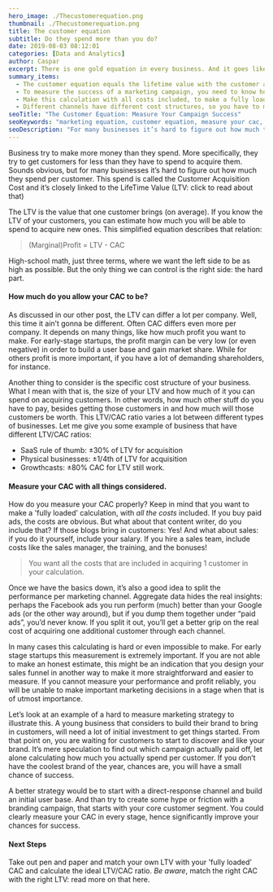 ```yaml
---
hero_image: ./Thecustomerequation.png
thumbnail: ./Thecustomerequation.png
title: The customer equation
subtitle: Do they spend more than you do?
date: 2019-08-03 08:12:01
categories: [Data and Analytics]
author: Caspar
excerpt: There is one gold equation in every business. And it goes like this. Business try to make more money than they spend.
summary_items:
  - The customer equation equals the lifetime value with the customer acquisition cost
  - To measure the success of a marketing campaign, you need to know how much one customer is worth and how much one costs to acquire.
  - Make this calculation with all costs included, to make a fully loaded decision
  - Different channels have different cost structures, so you have to make this calculation for every channel separate.
seoTitle: "The Customer Equation: Measure Your Campaign Success"
seoKeywords: "marketing equation, customer equation, measure your cac, customer acquisition cost, Measure Your Campaign Success"
seoDescription: "For many businesses it’s hard to figure out how much they spend per customer (customer acquisition cost). This closely links to the life time value."
---
```


Business try to make more money than they spend. More specifically, they try to get customers for less than they have to spend to acquire them. Sounds obvious, but for many businesses it’s hard to figure out how much they spend per customer. This spend is called the Customer Acquisition Cost and it’s closely linked to the LifeTime Value (LTV: click to read about that)

The LTV is the value that one customer brings (on average). If you know the LTV of your customers, you can estimate how much you will be able to spend to acquire new ones. This simplified equation describes that relation:

<BlockQuote name="">(Marginal)Profit = LTV - CAC</BlockQuote>

High-school math, just three terms, where we want the left side to be as high as possible. But the only thing we can control is the right side: the hard part.

#### **How much do you allow your CAC to be?**

As discussed in our other post, the LTV can differ a lot per company. Well, this time it ain’t gonna be different. Often CAC differs even more per company. It depends on many things, like how much profit you want to make. For early-stage startups, the profit margin can be very low (or even negative) in order to build a user base and gain market share. While for others profit is more important, if you have a lot of demanding shareholders, for instance.

Another thing to consider is the specific cost structure of your business. What I mean with that is, the size of your LTV and how much of it you can spend on acquiring customers. In other words, how much other stuff do you have to pay, besides getting those customers in and how much will those customers be worth. This LTV/CAC ratio varies a lot between different types of businesses.
Let me give you some example of business that have different LTV/CAC ratios:

- SaaS rule of thumb: ±30% of LTV for acquisition
- Physical businesses: ±1/4th of LTV for acquisition
- Growthcasts: ±80% CAC for LTV still work.

#### **Measure your CAC with all things considered.**

How do you measure your CAC properly? Keep in mind that you want to make a 'fully loaded’ calculation, with _all the costs_ included. If you buy paid ads, the costs are obvious. But what about that content writer, do you include that? If those blogs bring in customers: Yes! And what about sales: if you do it yourself, include your salary. If you hire a sales team, include costs like the sales manager, the training, and the bonuses!

<BlockQuote name="">
  You want all the costs that are included in acquiring 1 customer in your
  calculation.
</BlockQuote>

Once we have the basics down, it’s also a good idea to split the performance per marketing channel. Aggregate data hides the real insights: perhaps the Facebook ads you run perform (much) better than your Google ads (or the other way around), but if you dump them together under “paid ads”, you’d never know. If you split it out, you’ll get a better grip on the real cost of acquiring one additional customer through each channel.

In many cases this calculating is hard or even impossible to make. For early stage startups this measurement is extremely important. If you are not able to make an honest estimate, this might be an indication that you design your sales funnel in another way to make it more straightforward and easier to measure. If you cannot measure your performance and profit reliably, you will be unable to make important marketing decisions in a stage when that is of utmost importance.

Let’s look at an example of a hard to measure marketing strategy to illustrate this. A young business that considers to build their brand to bring in customers, will need a lot of initial investment to get things started. From that point on, you are waiting for customers to start to discover and like your brand. It’s mere speculation to find out which campaign actually paid off, let alone calculating how much you actually spend per customer. If you don’t have the coolest brand of the year, chances are, you will have a small chance of success.

A better strategy would be to start with a direct-response channel and build an initial user base. And than try to create some hype or friction with a branding campaign, that starts with your core customer segment. You could clearly measure your CAC in every stage, hence significantly improve your chances for success.

#### **Next Steps**

Take out pen and paper and match your own LTV with your 'fully loaded' CAC and calculate the ideal LTV/CAC ratio. _Be aware_, match the right CAC with the right LTV: read more on that here.

